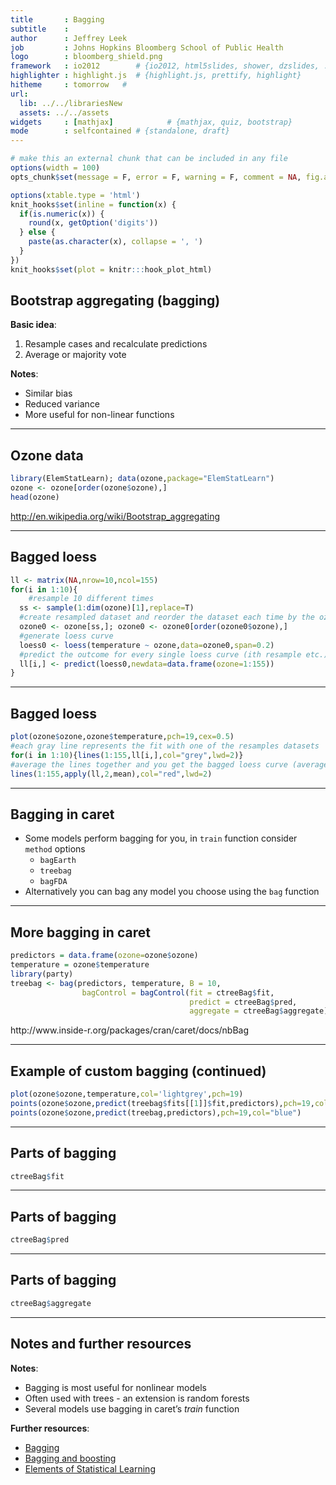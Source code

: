 ```yaml
---
title       : Bagging
subtitle    : 
author      : Jeffrey Leek 
job         : Johns Hopkins Bloomberg School of Public Health
logo        : bloomberg_shield.png
framework   : io2012        # {io2012, html5slides, shower, dzslides, ...}
highlighter : highlight.js  # {highlight.js, prettify, highlight}
hitheme     : tomorrow   # 
url:
  lib: ../../librariesNew
  assets: ../../assets
widgets     : [mathjax]            # {mathjax, quiz, bootstrap}
mode        : selfcontained # {standalone, draft}
---
```



```r
# make this an external chunk that can be included in any file
options(width = 100)
opts_chunk$set(message = F, error = F, warning = F, comment = NA, fig.align = 'center', dpi = 100, tidy = F, cache.path = '.cache/', fig.path = 'fig/')

options(xtable.type = 'html')
knit_hooks$set(inline = function(x) {
  if(is.numeric(x)) {
    round(x, getOption('digits'))
  } else {
    paste(as.character(x), collapse = ', ')
  }
})
knit_hooks$set(plot = knitr:::hook_plot_html)
```


## Bootstrap aggregating (bagging)

__Basic idea__: 

1. Resample cases and recalculate predictions
2. Average or majority vote

__Notes__:

* Similar bias 
* Reduced variance
* More useful for non-linear functions


---

## Ozone data

```r
library(ElemStatLearn); data(ozone,package="ElemStatLearn")
ozone <- ozone[order(ozone$ozone),]
head(ozone)
```
[http://en.wikipedia.org/wiki/Bootstrap_aggregating](http://en.wikipedia.org/wiki/Bootstrap_aggregating)


---

## Bagged loess

```r
ll <- matrix(NA,nrow=10,ncol=155)
for(i in 1:10){
    #resample 10 different times
  ss <- sample(1:dim(ozone)[1],replace=T)
  #create resampled dataset and reorder the dataset each time by the ozone variable
  ozone0 <- ozone[ss,]; ozone0 <- ozone0[order(ozone0$ozone),]
  #generate loess curve
  loess0 <- loess(temperature ~ ozone,data=ozone0,span=0.2)
  #predict the outcome for every single loess curve (ith resample etc.)
  ll[i,] <- predict(loess0,newdata=data.frame(ozone=1:155))
}
```

---

## Bagged loess

```r
plot(ozone$ozone,ozone$temperature,pch=19,cex=0.5)
#each gray line represents the fit with one of the resamples datasets
for(i in 1:10){lines(1:155,ll[i,],col="grey",lwd=2)}
#average the lines together and you get the bagged loess curve (average; red line)
lines(1:155,apply(ll,2,mean),col="red",lwd=2)
```


---

## Bagging in caret

* Some models perform bagging for you, in `train` function consider `method` options 
  * `bagEarth` 
  * `treebag`
  * `bagFDA`
* Alternatively you can bag any model you choose using the `bag` function

---

## More bagging in caret

```r
predictors = data.frame(ozone=ozone$ozone)
temperature = ozone$temperature
library(party)
treebag <- bag(predictors, temperature, B = 10,
                bagControl = bagControl(fit = ctreeBag$fit,
                                        predict = ctreeBag$pred,
                                        aggregate = ctreeBag$aggregate))
```

http://www.inside-r.org/packages/cran/caret/docs/nbBag


---

## Example of custom bagging (continued)

```r
plot(ozone$ozone,temperature,col='lightgrey',pch=19)
points(ozone$ozone,predict(treebag$fits[[1]]$fit,predictors),pch=19,col="red")
points(ozone$ozone,predict(treebag,predictors),pch=19,col="blue")
```


---

## Parts of bagging

```r
ctreeBag$fit
```

---

## Parts of bagging

```r
ctreeBag$pred
```


---

## Parts of bagging

```r
ctreeBag$aggregate
```


---

## Notes and further resources

__Notes__:

* Bagging is most useful for nonlinear models
* Often used with trees - an extension is random forests
* Several models use bagging in caret's _train_ function

__Further resources__:

* [Bagging](http://en.wikipedia.org/wiki/Bootstrap_aggregating)
* [Bagging and boosting](http://stat.ethz.ch/education/semesters/FS_2008/CompStat/sk-ch8.pdf)
* [Elements of Statistical Learning](http://www-stat.stanford.edu/~tibs/ElemStatLearn/)

